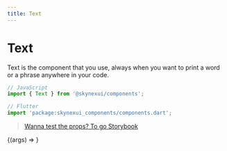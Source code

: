 ```yaml
---
title: Text
---
```




# Text

Text is the component that you use, always when you want to print a word or a phrase anywhere in your code.

```js
// JavaScript
import { Text } from '@skynexui/components';
```
```js
// Flutter
import 'package:skynexui_components/components.dart';
```
> [Wanna test the props? To go Storybook](https://storybook.skynexui.dev/?path=/docs/components-text--text-component)

<ArgsTable of={Text} />

<Canvas>
  <Story
    name="Text Component"
    args={{ children: 'Text Component' }}
  >
    {(args) => <Text {...args} />} 
  </Story>
</Canvas>


      